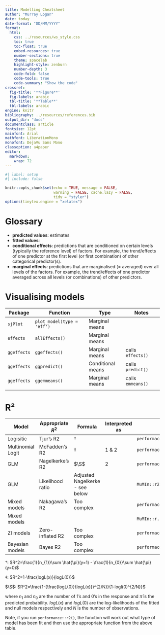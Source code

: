 ```yaml
---
title: Modelling Cheatsheet 
author: "Murray Logan"
date: today
date-format: "DD/MM/YYYY"
format: 
  html:
    css: ../resources/ws_style.css
    toc: true
    toc-float: true
    embed-resources: true
    number-sections: true
    theme: spacelab
    highlight-style: zenburn
    number-depth: 3
    code-fold: false
    code-tools: true
    code-summary: "Show the code"
crossref:
  fig-title: '**Figure**'
  fig-labels: arabic
  tbl-title: '**Table**'
  tbl-labels: arabic
engine: knitr
bibliography: ../resources/references.bib
output_dir: "docs"
documentclass: article
fontsize: 12pt
mainfont: Arial
mathfont: LiberationMono
monofont: DejaVu Sans Mono
classoption: a4paper
editor: 
  markdown: 
    wrap: 72
---
```


```r
#| label: setup
#| include: false

knitr::opts_chunk$set(echo = TRUE, message = FALSE,
                      warning = FALSE, cache.lazy = FALSE,
                      tidy = "styler")
options(tinytex.engine = "xelatex")
```

# Glossary

-   **predicted values**: estimates
-   **fitted values**:
-   **conditional effects**: predictions that are conditioned on certain
    levels (typically the reference level) of factors. For example, the
    trend/effects of one predictor at the first level (or first
    combination) of other categorical predictor(s).
-   **marginal effects**: predictions that are marginalised (= averaged)
    over all levels of the factors. For example, the trend/effects of
    one predictor averaged across all levels (or combinations) of other
    predictors.

# Visualising models

| Package     | Function                   | Type              | Notes             |
|-------------|----------------------------|-------------------|-------------------|
| `sjPlot`    | `plot_model(type = 'eff')` | Marginal means    |                   |
| `effects`   | `allEffects()`             | Marginal means    |                   |
| `ggeffects` | `ggeffects()`              | Marginal means    | calls `effects()` |
| `ggeffects` | `ggpredict()`              | Conditional means | calls `predict()` |
| `ggeffects` | `ggemmeans()`              | Marginal means    | calls `emmeans()` |
|             |                            |                   |                   |

# R²

| Model             | Appropriate $R^2$ | Formula                         | Interpreted as | Function                        |
|-------------------|-------------------|---------------------------------|----------------|---------------------------------|
| Logisitic         | Tjur's R2         | $\dagger$                       |                | `performace::r2_tjur()`         |
| Multinomial Logit | McFadden's R2     | $\ddagger$                      | 1 & 2          | `performace::r2_mcfadden()`     |
| GLM               | Nagelkerke's R2   | $\S$                            | 2              | `performace::r2_nagelkerke()`   |
| GLM               | Likelihood ratio  | Adjusted Nagelkerke - see below |                | `MuMIn::r2.squaredLR()`         |
| Mixed models      | Nakagawa's R2     | Too complex                     |                | `performace::r2_nakagawa()`     |
| Mixed models      |                   |                                 |                | `MuMIn::r.suaredGLMM()`         |
| ZI models         | Zero-inflated R2  | Too complex                     |                | `performace::r2_zeroinflated()` |
| Bayesian models   | Bayes R2          | Too complex                     |                | `performace::r2_bayes()`        |

$\dagger$:
$R^2=\frac{1}{n_{1}}\sum \hat{\pi}(y=1) - \frac{1}{n_{0}}\sum \hat{\pi}(y=0)$

$\ddagger$: $R^2=1-\frac{logL(x)}{logL(0)}$

$\S$: $R^2=\frac{1-(\frac{logL(0)}{logL(x)})^{2/N}}{1-logl(0)^{2/N}}$

where $n_1$ and $n_0$ are the number of 1's and 0's in the response and
$\hat{\pi}$ is the predicted probability. $logL(x)$ and $logL(0)$ are
the log-likelihoods of the fitted and null models respectively and $N$
is the number of observations.

Note, if you run `performance::r2()`, the function will work out what
type of model has been fit and then use the appropriate function from
the above table.
